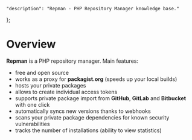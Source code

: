     "description": "Repman - PHP Repository Manager knowledge base."
};

# Overview

**Repman** is a PHP repository manager. Main features:

* free and open source
* works as a proxy for **packagist.org** (speeds up your local builds)
* hosts your private packages
* allows to create individual access tokens
* supports private package import from **GitHub**, **GitLab** and **Bitbucket** with one click
* automatically syncs new versions thanks to webhooks
* scans your private package dependencies for known security vulnerabilities
* tracks the number of installations (ability to view statistics)
